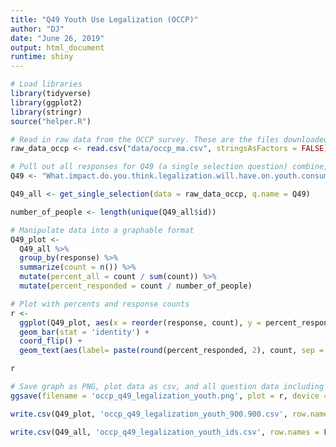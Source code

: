```yaml
---
title: "Q49 Youth Use Legalization (OCCP)"
author: "DJ"
date: "June 26, 2019"
output: html_document
runtime: shiny
---
```


```r
# Load libraries
library(tidyverse)
library(ggplot2)
library(stringr)
source("helper.R")
```

```r
# Read in raw data from the OCCP survey. These are the files downloaded from survey monkey saved as a .csv
raw_data_occp <- read.csv("data/occp_ma.csv", stringsAsFactors = FALSE)
```

```r
# Pull out all responses for Q49 (a single selection question) combine, then determine 'question n'
Q49 <- "What.impact.do.you.think.legalization.will.have.on.youth.consumption.of.cannabis."

Q49_all <- get_single_selection(data = raw_data_occp, q.name = Q49)

number_of_people <- length(unique(Q49_all$id))
```

```r
# Manipulate data into a graphable format
Q49_plot <- 
  Q49_all %>%
  group_by(response) %>%
  summarize(count = n()) %>%
  mutate(percent_all = count / sum(count)) %>%
  mutate(percent_responded = count / number_of_people)
```

```r
# Plot with percents and response counts
r <- 
  ggplot(Q49_plot, aes(x = reorder(response, count), y = percent_responded)) +
  geom_bar(stat = 'identity') +
  coord_flip() +
  geom_text(aes(label= paste(round(percent_responded, 2), count, sep = "***")))

r
```

```r
# Save graph as PNG, plot data as csv, and all question data including response IDs as csv (save question n and N at end of plot file as "_x.x")
ggsave(filename = 'occp_q49_legalization_youth.png', plot = r, device = 'png')

write.csv(Q49_plot, 'occp_q49_legalization_youth_900.900.csv', row.names = FALSE)

write.csv(Q49_all, 'occp_q49_legalization_youth_ids.csv', row.names = FALSE)
```